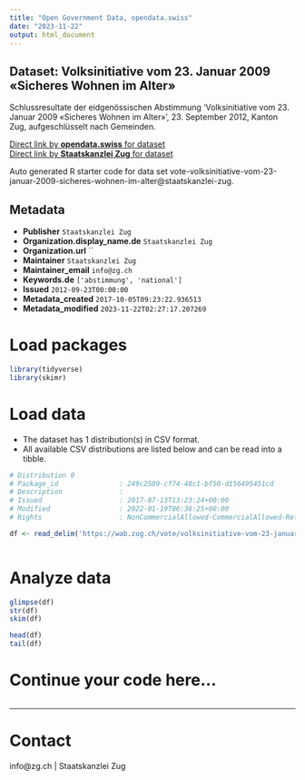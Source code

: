 ```yaml
---
title: "Open Government Data, opendata.swiss"
date: "2023-11-22"
output: html_document
---
```


## Dataset: Volksinitiative vom 23. Januar 2009 «Sicheres Wohnen im Alter»

Schlussresultate der eidgenössischen Abstimmung 'Volksinitiative vom 23. Januar 2009 «Sicheres Wohnen im Alter» ', 23. September 2012, Kanton Zug, aufgeschlüsselt nach Gemeinden.

[Direct link by **opendata.swiss** for dataset](https://opendata.swiss/de/dataset/volksinitiative-vom-23-januar-2009-sicheres-wohnen-im-alter)<br>
[Direct link by **Staatskanzlei Zug** for dataset](https://wab.zug.ch/vote/volksinitiative-vom-23-januar-2009-sicheres-wohnen-im-alter/data)

Auto generated R starter code for data set vote-volksinitiative-vom-23-januar-2009-sicheres-wohnen-im-alter@staatskanzlei-zug.

## Metadata

- **Publisher** `Staatskanzlei Zug`
- **Organization.display_name.de** `Staatskanzlei Zug`
- **Organization.url** ``
- **Maintainer** `Staatskanzlei Zug`
- **Maintainer_email** `info@zg.ch`
- **Keywords.de** `['abstimmung', 'national']`
- **Issued** `2012-09-23T00:00:00`
- **Metadata_created** `2017-10-05T09:23:22.936513`
- **Metadata_modified** `2023-11-22T02:27:17.207269`


# Load packages

```r

library(tidyverse)
library(skimr)

```

# Load data

-   The dataset has 1 distribution(s) in CSV format.
-   All available CSV distributions are listed below and can be read into a tibble.

```r

# Distribution 0
# Package_id               : 249c2589-cf74-48c1-bf50-d156495451cd
# Description              : 
# Issued                   : 2017-07-13T13:23:24+00:00
# Modified                 : 2022-01-19T06:36:25+00:00
# Rights                   : NonCommercialAllowed-CommercialAllowed-ReferenceRequired

df <- read_delim('https://wab.zug.ch/vote/volksinitiative-vom-23-januar-2009-sicheres-wohnen-im-alter/data-csv')



```

# Analyze data

```r

glimpse(df)
str(df)
skim(df)

head(df)
tail(df)

```

# Continue your code here...

```r

```

------------------------------------------------------------------------

# Contact

info@zg.ch | Staatskanzlei Zug
